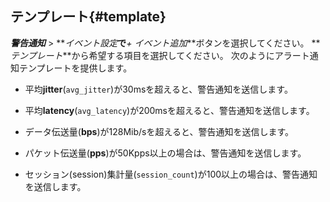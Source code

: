 ## テンプレート{#template}

**_警告通知_** > **_イベント設定_**で**_+ イベント追加_**ボタンを選択してください。 **_テンプレート_**から希望する項目を選択してください。 次のようにアラート通知テンプレートを提供します。

-   <Cmdname sid="CNT06830" className="uitext" />

    平均**jitter**(`avg_jitter`)が30msを超えると、警告通知を送信します。

-   <Cmdname sid="CNT06831" className="uitext" />

    平均**latency**(`avg_latency`)が200msを超えると、警告通知を送信します。

-   <Cmdname sid="CNT06832" className="uitext" />

    データ伝送量(**bps**)が128Mib/sを超えると、警告通知を送信します。

-   <Cmdname sid="CNT06833" className="uitext" />

    パケット伝送量(**pps**)が50Kpps以上の場合は、警告通知を送信します。

-   <Cmdname sid="CNT06834" className="uitext" />

    セッション(session)集計量(`session_count`)が100以上の場合は、警告通知を送信します。
